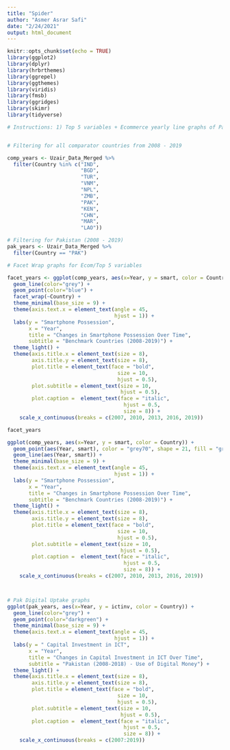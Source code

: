 ```yaml
---
title: "Spider"
author: "Asmer Asrar Safi"
date: "2/24/2021"
output: html_document
---
```


```r
knitr::opts_chunk$set(echo = TRUE)
library(ggplot2)
library(dplyr)
library(hrbrthemes)
library(ggrepel)
library(ggthemes)
library(viridis)
library(fmsb)
library(ggridges)
library(skimr)
library(tidyverse)
```

```r

# Instructions: 1) Top 5 variables + Ecommerce yearly line graphs of Pakistan and Pakistan with comparator countries. 2) Use of Digital Money graphs (from picture sent) for just Pakistan (cluster them together if you can, but make individual ones too.)


# Filtering for all comparator countries from 2008 - 2019

comp_years <- Uzair_Data_Merged %>% 
  filter(Country %in% c("IND", 
                        "BGD",
                        "TUR",
                        "VNM", 
                        "NPL", 
                        "ZMB",
                        "PAK",
                        "KEN", 
                        "CHN", 
                        "MAR", 
                        "LAO"))

# Filtering for Pakistan (2008 - 2019)
pak_years <- Uzair_Data_Merged %>% 
  filter(Country == "PAK")

```


```r

# Facet Wrap graphs for Ecom/Top 5 variables

facet_years <- ggplot(comp_years, aes(x=Year, y = smart, color = Country)) +
  geom_line(color="grey") +
  geom_point(color="blue") + 
  facet_wrap(~Country) + 
  theme_minimal(base_size = 9) +
  theme(axis.text.x = element_text(angle = 45, 
                                   hjust = 1)) +
  labs(y = "Smartphone Possession", 
       x = "Year",
       title = "Changes in Smartphone Possession Over Time",
       subtitle = "Benchmark Countries (2008-2019)") +
  theme_light() +
  theme(axis.title.x = element_text(size = 8),
        axis.title.y = element_text(size = 8),
        plot.title = element_text(face = "bold",
                                    size = 10,
                                    hjust = 0.5),
        plot.subtitle = element_text(size = 10,
                                     hjust = 0.5),
        plot.caption =  element_text(face = "italic",
                                      hjust = 0.5,
                                      size = 8)) +
    scale_x_continuous(breaks = c(2007, 2010, 2013, 2016, 2019)) 

facet_years

```

```r

ggplot(comp_years, aes(x=Year, y = smart, color = Country)) +
  geom_point(aes(Year, smart), color = "grey70", shape = 21, fill = "grey70") + 
  geom_line(aes(Year, smart)) +
  theme_minimal(base_size = 9) +
  theme(axis.text.x = element_text(angle = 45, 
                                   hjust = 1)) +
  labs(y = "Smartphone Possession", 
       x = "Year",
       title = "Changes in Smartphone Possession Over Time",
       subtitle = "Benchmark Countries (2008-2019)") +
  theme_light() +
  theme(axis.title.x = element_text(size = 8),
        axis.title.y = element_text(size = 8),
        plot.title = element_text(face = "bold",
                                    size = 10,
                                    hjust = 0.5),
        plot.subtitle = element_text(size = 10,
                                     hjust = 0.5),
        plot.caption =  element_text(face = "italic",
                                      hjust = 0.5,
                                      size = 8)) +
    scale_x_continuous(breaks = c(2007, 2010, 2013, 2016, 2019)) 




```

```r
# Pak Digital Uptake graphs
ggplot(pak_years, aes(x=Year, y = ictinv, color = Country)) +
  geom_line(color="grey") +
  geom_point(color="darkgreen") + 
  theme_minimal(base_size = 9) +
  theme(axis.text.x = element_text(angle = 45, 
                                   hjust = 1)) +
  labs(y = " Capital Investment in ICT", 
       x = "Year",
       title = "Changes in Capital Investment in ICT Over Time",
       subtitle = "Pakistan (2008-2018) - Use of Digital Money") +
  theme_light() +
  theme(axis.title.x = element_text(size = 8),
        axis.title.y = element_text(size = 8),
        plot.title = element_text(face = "bold",
                                    size = 10,
                                    hjust = 0.5),
        plot.subtitle = element_text(size = 10,
                                     hjust = 0.5),
        plot.caption =  element_text(face = "italic",
                                      hjust = 0.5,
                                      size = 8)) +
    scale_x_continuous(breaks = c(2007:2019)) 


```





